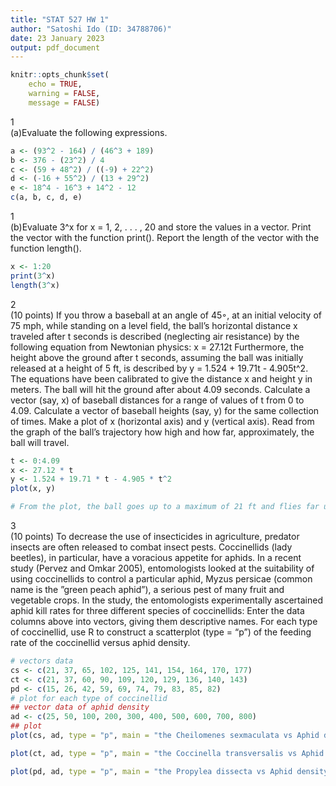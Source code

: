 ```yaml
---
title: "STAT 527 HW 1"
author: "Satoshi Ido (ID: 34788706)"
date: 23 January 2023
output: pdf_document
---
```

```r
knitr::opts_chunk$set(
    echo = TRUE,
    warning = FALSE,
    message = FALSE)
```

1\
(a)Evaluate the following expressions.
```r
a <- (93^2 - 164) / (46^3 + 189)
b <- 376 - (23^2) / 4
c <- (59 + 48^2) / ((-9) + 22^2)
d <- (-16 + 55^2) / (13 + 29^2)
e <- 18^4 - 16^3 + 14^2 - 12
c(a, b, c, d, e)
```
1\
(b)Evaluate 3^x for x = 1, 2, . . . , 20 and store the values in a vector. Print the vector with the function print(). Report the length of the vector with the function length().
```r
x <- 1:20
print(3^x)
length(3^x)
```

2\
(10 points) If you throw a baseball at an angle of 45◦, at an initial velocity of 75 mph, while standing on a level field, the ball's horizontal distance x traveled after t seconds is described (neglecting air resistance) by the following equation from Newtonian physics: x = 27.12t
Furthermore, the height above the ground after t seconds, assuming the ball was initially released at a height of 5 ft, is described by y = 1.524 + 19.71t - 4.905t^2.
The equations have been calibrated to give the distance x and height y in meters. The ball will hit the ground after about 4.09 seconds. 
Calculate a vector (say, x) of baseball distances for a range of values of t from 0 to 4.09. Calculate a vector of baseball heights (say, y) for the same collection of times. Make a plot of x (horizontal axis) and y (vertical axis). 
Read from the graph of the ball's trajectory how high and how far, approximately, the ball will travel.
```r
t <- 0:4.09
x <- 27.12 * t
y <- 1.524 + 19.71 * t - 4.905 * t^2
plot(x, y)

# From the plot, the ball goes up to a maximum of 21 ft and flies far up to 130 ft.
```

3\
(10 points) To decrease the use of insecticides in agriculture, predator insects are often released to combat insect pests. Coccinellids (lady beetles), in particular, have a voracious appetite for aphids. 
In a recent study (Pervez and Omkar 2005), entomologists looked at the suitability of using coccinellids to control a particular aphid, Myzus persicae (common name is the ”green peach aphid”), a serious pest of many fruit and vegetable crops. 
In the study, the entomologists experimentally ascertained aphid kill rates for three different species of coccinellids:
Enter the data columns above into vectors, giving them descriptive names. For each type of coccinellid, use R to construct a scatterplot (type = “p”) of the feeding rate of the coccinellid versus aphid density.
```r
# vectors data
cs <- c(21, 37, 65, 102, 125, 141, 154, 164, 170, 177)
ct <- c(21, 37, 60, 90, 109, 120, 129, 136, 140, 143)
pd <- c(15, 26, 42, 59, 69, 74, 79, 83, 85, 82)
# plot for each type of coccinellid
## vector data of aphid density
ad <- c(25, 50, 100, 200, 300, 400, 500, 600, 700, 800)
## plot
plot(cs, ad, type = "p", main = "the Cheilomenes sexmaculata vs Aphid density")

plot(ct, ad, type = "p", main = "the Coccinella transversalis vs Aphid density")

plot(pd, ad, type = "p", main = "the Propylea dissecta vs Aphid density")
```